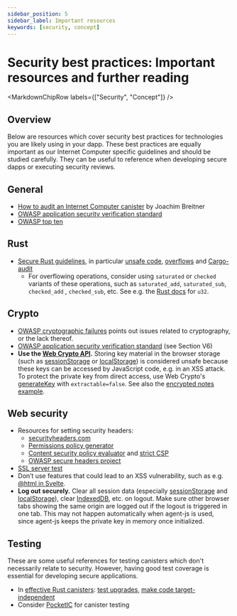 ```yaml
---
sidebar_position: 5
sidebar_label: Important resources
keywords: [security, concept]
---
```



# Security best practices: Important resources and further reading

<MarkdownChipRow labels={["Security", "Concept"]} />

## Overview
Below are resources which cover security best practices for technologies you are likely using in your dapp. These best practices are equally important as our Internet Computer specific guidelines and should be studied carefully. They can be useful to reference when developing secure dapps or executing security reviews.

## General
* [How to audit an Internet Computer canister](https://www.joachim-breitner.de/blog/788-How_to_audit_an_Internet_Computer_canister) by Joachim Breitner
* [OWASP application security verification standard](https://owasp.org/www-project-application-security-verification-standard/)
* [OWASP top ten](https://owasp.org/www-project-top-ten/)

## Rust
* [Secure Rust guidelines](https://anssi-fr.github.io/rust-guide/01_introduction.html), in particular [unsafe code](https://anssi-fr.github.io/rust-guide/04_language.html#unsafe-code), [overflows](https://anssi-fr.github.io/rust-guide/04_language.html#integer-overflows) and [Cargo-audit](https://anssi-fr.github.io/rust-guide/03_libraries.html#cargo-audit)
  * For overflowing operations, consider using `saturated` or `checked` variants of these operations, such as `saturated_add`, `saturated_sub`, `checked_add` , `checked_sub`, etc. See e.g. the [Rust docs](https://doc.rust-lang.org/std/primitive.u32.html#method.saturating_add) for `u32`.

## Crypto
* [OWASP cryptographic failures](https://owasp.org/Top10/A02_2021-Cryptographic_Failures/) points out issues related to cryptography, or the lack thereof.
* [OWASP application security verification standard](https://owasp.org/www-project-application-security-verification-standard/) (see Section V6)
* **Use the [Web Crypto API](https://developer.mozilla.org/en-US/docs/Web/API/Web_Crypto_API).** Storing key material in the browser storage (such as [sessionStorage](https://developer.mozilla.org/en-US/docs/Web/API/Web_Storage_API) or [localStorage](https://developer.mozilla.org/en-US/docs/Web/API/Web_Storage_API)) is considered unsafe because these keys can be accessed by JavaScript code, e.g. in an XSS attack. To protect the private key from direct access, use Web Crypto's [generateKey](https://developer.mozilla.org/en-US/docs/Web/API/SubtleCrypto/generateKey) with `extractable=false`. See also the [encrypted notes example](https://github.com/dfinity/examples/blob/master/motoko/encrypted-notes-dapp/src/frontend/src/lib/crypto.ts#L149-L159).

## Web security
* Resources for setting security headers:
  * [securityheaders.com](https://securityheaders.com/)
  * [Permissions policy generator](https://www.permissionspolicy.com/)
  * [Content security policy evaluator](https://csp-evaluator.withgoogle.com/) and [strict CSP](https://csp.withgoogle.com/docs/strict-csp.html)
  * [OWASP secure headers project](https://owasp.org/www-project-secure-headers/)
* [SSL server test](https://www.ssllabs.com/ssltest/)
* Don’t use features that could lead to an XSS vulnerability, such as e.g. [@html in Svelte](https://svelte.dev/docs#template-syntax-html).
* **Log out securely.** Clear all session data (especially [sessionStorage](https://developer.mozilla.org/en-US/docs/Web/API/Window/sessionStorage) and [localStorage](https://developer.mozilla.org/en-US/docs/Web/API/Window/localStorage)), clear [IndexedDB](https://developer.mozilla.org/en-US/docs/Web/API/IndexedDB_API), etc. on logout. Make sure other browser tabs showing the same origin are logged out if the logout is triggered in one tab. This may not happen automatically when agent-js is used, since agent-js keeps the private key in memory once initialized. 

## Testing
These are some useful references for testing canisters which don't necessarily relate to security. However, having good test coverage is essential for developing secure applications. 
* In [effective Rust canisters](https://mmapped.blog/posts/01-effective-rust-canisters.html): [test upgrades](https://mmapped.blog/posts/01-effective-rust-canisters.html#test-upgrades), [make code target-independent](https://mmapped.blog/posts/01-effective-rust-canisters.html#target-independent)
* Consider [PocketIC](/docs/current/developer-docs/smart-contracts/test/pocket-ic) for canister testing